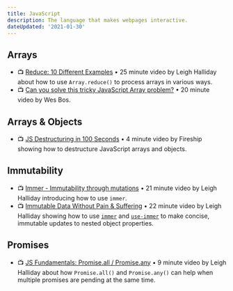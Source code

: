 ```yaml
---
title: JavaScript
description: The language that makes webpages interactive.
dateUpdated: '2021-01-30'
---
```


## Arrays

- 📺 [Reduce: 10 Different Examples](https://m.youtube.com/watch?v=NiLUGy1Mh4U) • 25 minute video by Leigh Halliday about how to use `Array.reduce()` to process arrays in various ways.
- 📺 [Can you solve this tricky JavaScript Array problem?](https://m.youtube.com/watch?v=YGfv28PtXvA) • 20 minute video by Wes Bos.

## Arrays & Objects

- 📺 [JS Destructuring in 100 Seconds](https://m.youtube.com/watch?v=UgEaJBz3bjY) • 4 minute video by Fireship showing how to destructure JavaScript arrays and objects.

## Immutability

- 📺 [Immer - Immutability through mutations](https://m.youtube.com/watch?v=vsrhBUxfXQM) • 21 minute video by Leigh Halliday introducing how to use `immer`.
- 📺 [Immutable Data Without Pain & Suffering](https://m.youtube.com/watch?v=BcvezP2Av_4) • 22 minute video by Leigh Halliday showing how to use [`immer`](https://immerjs.github.io/immer/docs/introduction) and [`use-immer`](https://github.com/immerjs/use-immer) to make concise, immutable updates to nested object properties.

## Promises

- 📺 [JS Fundamentals: Promise.all / Promise.any](https://m.youtube.com/watch?v=vWOxHzBmiFU) • 9 minute video by Leigh Halliday about how `Promise.all()` and `Promise.any()` can help when multiple promises are pending at the same time.
